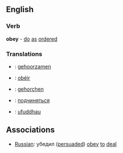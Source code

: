 ==English==

=== Verb ===
'''obey''' - [[do]] [[as]] [[order]]ed

===Translations===
* {{nl}}: [[gehoorzamen]]
* {{fr}}: [[obéir]]
* {{de}}: [[gehorchen]]
* {{ru}}: [[подчиняться]]
* {{cy}}: [[ufuddhau]]

==Associations==
*[[Russian]]: убедил ([[persuade]]d) [[obey]] [[to]] [[deal]]